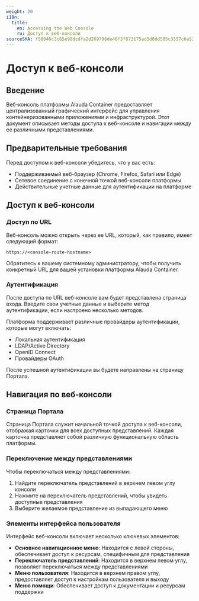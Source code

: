 ```yaml
---
weight: 20
i18n:
  title:
    en: Accessing the Web Console
    ru: Доступ к веб-консоли
sourceSHA: f58046c3c65e98dcdfa2d269796de46f3f873175ad5d8dd585c3557c6a520438
---
```


# Доступ к веб-консоли

## Введение

Веб-консоль платформы Alauda Container предоставляет централизованный графический интерфейс для управления контейнеризованными приложениями и инфраструктурой. Этот документ описывает методы доступа к веб-консоле и навигации между ее различными представлениями.

## Предварительные требования

Перед доступом к веб-консоли убедитесь, что у вас есть:

- Поддерживаемый веб-браузер (Chrome, Firefox, Safari или Edge)
- Сетевое соединение с конечной точкой веб-консоли платформы
- Действительные учетные данные для аутентификации на платформе

## Доступ к веб-консоли

### Доступ по URL

Веб-консоль можно открыть через ее URL, который, как правило, имеет следующий формат:

```
https://<console-route-hostname>
```

Обратитесь к вашему системному администратору, чтобы получить конкретный URL для вашей установки платформы Alauda Container.

### Аутентификация

После доступа по URL веб-консоле вам будет представлена страница входа. Введите свои учетные данные и выберите метод аутентификации, если настроено несколько методов.

Платформа поддерживает различные провайдеры аутентификации, которые могут включать:

- Локальная аутентификация
- LDAP/Active Directory
- OpenID Connect
- Провайдеры OAuth

После успешной аутентификации вы будете направлены на страницу Портала.

## Навигация по веб-консоли

### Страница Портала

Страница Портала служит начальной точкой доступа к веб-консоли, отображая карточки для всех доступных представлений. Каждая карточка представляет собой различную функциональную область платформы.

### Переключение между представлениями

Чтобы переключаться между представлениями:

1. Найдите переключатель представлений в верхнем левом углу консоли
2. Нажмите на переключатель представлений, чтобы увидеть доступные представления
3. Выберите желаемое представление из выпадающего меню

### Элементы интерфейса пользователя

Интерфейс веб-консоли включает несколько ключевых элементов:

- **Основное навигационное меню**: Находится с левой стороны, обеспечивает доступ к ресурсам, специфичным для представления
- **Переключатель представлений**: Находится в верхнем левом углу, позволяет переключаться между представлениями
- **Меню пользователя**: Находится в верхнем правом углу, предоставляет доступ к настройкам пользователя и выходу
- **Меню помощи**: Обеспечивает доступ к документации и ресурсам поддержки
